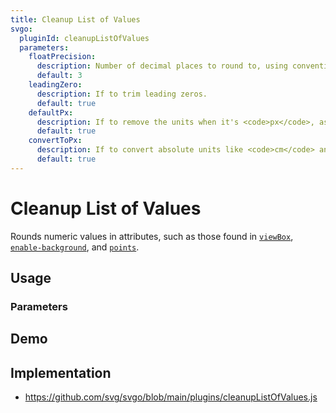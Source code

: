 ```yaml
---
title: Cleanup List of Values
svgo:
  pluginId: cleanupListOfValues
  parameters:
    floatPrecision:
      description: Number of decimal places to round to, using conventional rounding rules.
      default: 3
    leadingZero:
      description: If to trim leading zeros.
      default: true
    defaultPx:
      description: If to remove the units when it's <code>px</code>, as this is the default if not specified.
      default: true
    convertToPx:
      description: If to convert absolute units like <code>cm</code> and <code>in</code> to <code>px</code>.
      default: true
---
```


# Cleanup List of Values

Rounds numeric values in attributes, such as those found in [`viewBox`](https://developer.mozilla.org/docs/Web/SVG/Attribute/viewBox), [`enable-background`](https://developer.mozilla.org/docs/Web/SVG/Attribute/enable-background), and [`points`](https://developer.mozilla.org/docs/Web/SVG/Attribute/points).

## Usage

<PluginUsage />

### Parameters

<PluginParams />

## Demo

<PluginDemo />

## Implementation

- https://github.com/svg/svgo/blob/main/plugins/cleanupListOfValues.js
